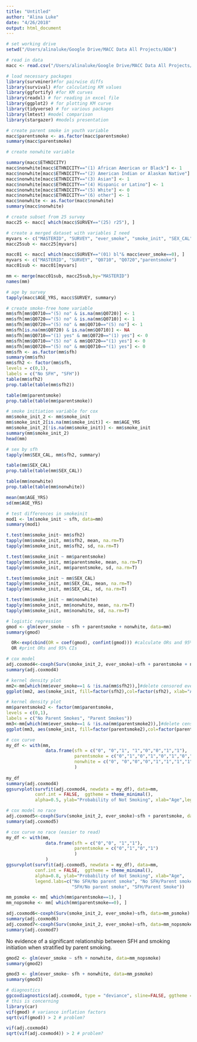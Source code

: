 ```yaml
---
title: "Untitled"
author: "Alina Luke"
date: "4/26/2018"
output: html_document
---
```


```r
# set working drive
setwd("/Users/alinaluke/Google Drive/MACC Data All Projects/ADA")

# read in data
macc <- read.csv("/Users/alinaluke/Google Drive/MACC Data All Projects/ADA/MACCdata_fromR_ada.csv")
```


```r
# load necessary packages
library(survminer)#for pairwise diffs
library(survival) #for calculating KM values
library(ggfortify) #for KM curves
library(readxl) # for reading in excel file
library(ggplot2) # for plotting KM curve
library(tidyverse) # for various packages
library(lmtest) #model comparison
library(stargazer) #models presentation
```

```r
# create parent smoke in youth variable 
macc$parentsmoke <- as.factor(macc$parentsmoke)
summary(macc$parentsmoke)
```


```r
# create nonwhite variable

summary(macc$ETHNICITY)
macc$nonwhite[macc$ETHNICITY=="(1) African American or Black"] <- 1
macc$nonwhite[macc$ETHNICITY=="(2) American Indian or Alaskan Native"] <- 1
macc$nonwhite[macc$ETHNICITY=="(3) Asian"] <- 1
macc$nonwhite[macc$ETHNICITY=="(4) Hispanic or Latino"] <- 1
macc$nonwhite[macc$ETHNICITY=="(5) White"] <- 0
macc$nonwhite[macc$ETHNICITY=="(6) other"] <- 1
macc$nonwhite <- as.factor(macc$nonwhite)
summary(macc$nonwhite)
```

```r
# create subset from 25 survey
macc25 <- macc[ which(macc$SURVEY=="(25) r25"), ]
```

```r
# create a merged dataset with variables I need
myvars <- c("MASTERID", "SURVEY", "ever_smoke", "smoke_init", "SEX_CAL", "nonwhite", "AGE_YRS")
macc25sub <- macc25[myvars]

macc01 <- macc[ which(macc$SURVEY=="(01) bl"& macc$ever_smoke==0), ]
myvars <- c("MASTERID", "SURVEY", "Q0710", "Q0720","parentsmoke")
macc01sub <- macc01[myvars]

mm <- merge(macc01sub, macc25sub,by="MASTERID")
names(mm)
```

```r
# age by survey
tapply(macc$AGE_YRS, macc$SURVEY, summary)
```



```r
# create smoke-free home variable
mm$sfh[mm$Q0710=="(5) no" & is.na(mm$Q0720)] <- 1
mm$sfh[mm$Q0720=="(5) no" & is.na(mm$Q0710)] <- 1
mm$sfh[mm$Q0720=="(5) no" & mm$Q0710=="(5) no"] <- 1
mm$sfh[is.na(mm$Q0720) & is.na(mm$Q0710)] <- NA
mm$sfh[mm$Q0710=="(1) yes" & mm$Q0720=="(1) yes"] <- 0
mm$sfh[mm$Q0710=="(5) no" & mm$Q0720=="(1) yes"] <- 0
mm$sfh[mm$Q0720=="(5) no" & mm$Q0710=="(1) yes"] <- 0
mm$sfh <- as.factor(mm$sfh)
summary(mm$sfh)
mm$sfh2 <- factor(mm$sfh,
levels = c(0,1),
labels = c("No SFH", "SFH"))
table(mm$sfh2)
prop.table(table(mm$sfh2))
```

```r
table(mm$parentsmoke)
prop.table(table(mm$parentsmoke))
```
```r
# smoke initiation variable for cox
mm$smoke_init_2 <- mm$smoke_init
mm$smoke_init_2[is.na(mm$smoke_init)] <- mm$AGE_YRS
mm$smoke_init_2[!is.na(mm$smoke_init)] <- mm$smoke_init
summary(mm$smoke_init_2)
head(mm)
```

```r
# sex by sfh
tapply(mm$SEX_CAL, mm$sfh2, summary)
```



```r
table(mm$SEX_CAL)
prop.table(table(mm$SEX_CAL))
```

```r
table(mm$nonwhite)
prop.table(table(mm$nonwhite))
```
```r
mean(mm$AGE_YRS)
sd(mm$AGE_YRS)
```

```r
# test differences in smokeinit
mod1 <- lm(smoke_init ~ sfh, data=mm)
summary(mod1)

t.test(mm$smoke_init~ mm$sfh2)
tapply(mm$smoke_init, mm$sfh2, mean, na.rm=T)
tapply(mm$smoke_init, mm$sfh2, sd, na.rm=T)

t.test(mm$smoke_init ~ mm$parentsmoke)
tapply(mm$smoke_init, mm$parentsmoke, mean, na.rm=T)
tapply(mm$smoke_init, mm$parentsmoke, sd, na.rm=T)

t.test(mm$smoke_init ~ mm$SEX_CAL)
tapply(mm$smoke_init, mm$SEX_CAL, mean, na.rm=T)
tapply(mm$smoke_init, mm$SEX_CAL, sd, na.rm=T)

t.test(mm$smoke_init ~ mm$nonwhite)
tapply(mm$smoke_init, mm$nonwhite, mean, na.rm=T)
tapply(mm$smoke_init, mm$nonwhite, sd, na.rm=T)
```

```r
# logistic regression
gmod <- glm(ever_smoke ~ sfh + parentsmoke + nonwhite, data=mm)
summary(gmod)

  OR<-exp(cbind(OR = coef(gmod), confint(gmod))) #calculate ORs and 95% CIs
  OR #print ORs and 95% CIs
```


```r
# cox model
adj.coxmod4<-coxph(Surv(smoke_init_2, ever_smoke)~sfh + parentsmoke + nonwhite, data=mm)
summary(adj.coxmod4)
```

```r
# kernel density plot
mm2<-mm[which(mm$ever_smoke==1 & !is.na(mm$sfh2)),]#delete censored events
ggplot(mm2, aes(smoke_init, fill=factor(sfh2),col=factor(sfh2), xlab="Age of initiation", main="Age of smoking initiation by smoke free homes")) + geom_density(alpha=.3)
```

```r
# kernel density plot
mm$parentsmoke2 <- factor(mm$parentsmoke,
levels = c(0,1),
labels = c("No Parent Smokes", "Parent Smokes"))
mm3<-mm[which(mm$ever_smoke==1 & !is.na(mm$parentsmoke2)),]#delete censored events
ggplot(mm3, aes(smoke_init, fill=factor(parentsmoke2),col=factor(parentsmoke2))) + geom_density(alpha=.3)
```






```r
# cox curve
my_df <- with(mm,
               data.frame(sfh = c("0", "0","1", "1","0","0","1","1"), 
                          parentsmoke = c("0","1","0","1","0","1","0","1"),
                          nonwhite = c("0", "0","0","0","1","1","1","1"))
                          )
               
my_df
summary(adj.coxmod4)
ggsurvplot(survfit(adj.coxmod4, newdata = my_df), data=mm, 
           conf.int = FALSE,  ggtheme = theme_minimal(), 
           alpha=0.5, ylab="Probability of Not Smoking", xlab="Age",legend.labs=c("No SFH/No parent smoke/white", "No SFH/Parent smoke/white","SFH/no parent smoke/white", "SFH/Parent smoke/white","No SFH/No parent smoke/nonwhite","No SFH/Parent smoke/nonwhite","SFH/No parent smoke/nonwhite","SFH/Parent smoke/nonwhite"))
```


```r
# cox model no race
adj.coxmod5<-coxph(Surv(smoke_init_2, ever_smoke)~sfh + parentsmoke, data=mm)
summary(adj.coxmod5)
```

```r
# cox curve no race (easier to read)
my_df <- with(mm,
               data.frame(sfh = c("0","0", "1","1"), 
                          parentsmoke = c("0","1","0","1")
                          )
               )
ggsurvplot(survfit(adj.coxmod5, newdata = my_df), data=mm, 
           conf.int = FALSE,  ggtheme = theme_minimal(), 
           alpha=0.8, ylab="Probability of Not Smoking", xlab="Age", 
           legend.labs=c("No SFH/No parent smoke", "No SFH/Parent smoke", 
                         "SFH/No parent smoke", "SFH/Parent Smoke"))
```



```r
mm_psmoke <- mm[ which(mm$parentsmoke==1), ]
mm_nopsmoke <- mm[ which(mm$parentsmoke==0), ]
```

```r
adj.coxmod6<-coxph(Surv(smoke_init_2, ever_smoke)~sfh, data=mm_psmoke)
summary(adj.coxmod6)
adj.coxmod7<-coxph(Surv(smoke_init_2, ever_smoke)~sfh, data=mm_nopsmoke)
summary(adj.coxmod7)
```

No evidence of a significant relationship between SFH and smoking initiation when stratified by parent smoking.


```r
gmod2 <- glm(ever_smoke ~ sfh + nonwhite, data=mm_nopsmoke)
summary(gmod2)

gmod3 <- glm(ever_smoke~ sfh + nonwhite, data=mm_psmoke)
summary(gmod3)
```



```r
# diagnostics
ggcoxdiagnostics(adj.coxmod4, type = "deviance", sline=FALSE, ggtheme = theme_bw())#the pattern should look symmetric around zero, which it mostly does given this is a small dataset
# this is concerning
library(car)
vif(gmod) # variance inflation factors 
sqrt(vif(gmod)) > 2 # problem?

vif(adj.coxmod4)
sqrt(vif(adj.coxmod4)) > 2 # problem?
```

